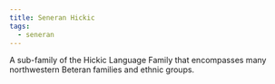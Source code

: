 ```yaml
---
title: Seneran Hickic
tags:
  - seneran
---
```


A sub-family of the Hickic Language Family that encompasses many northwestern
Beteran families and ethnic groups.

